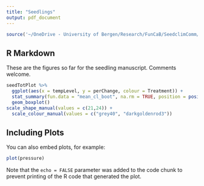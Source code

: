 ```yaml
---
title: "Seedlings"
output: pdf_document
---
```


```r
source('~/OneDrive - University of Bergen/Research/FunCaB/SeedclimComm/inst/paper4/dataCleaning.R')
```
## R Markdown

These are the figures so far for the seedling manuscript. Comments welcome.

```r
seedTotPlot %>% 
  ggplot(aes(x = tempLevel, y = perChange, colour = Treatment)) +
  stat_summary(fun.data = "mean_cl_boot", na.rm = TRUE, position = position_dodge(width = 0.2), size = 1) +
  geom_boxplot()
scale_shape_manual(values = c(21,24)) +
  scale_colour_manual(values = c("grey40", "darkgoldenrod3"))
```

## Including Plots

You can also embed plots, for example:

```r
plot(pressure)
```

Note that the `echo = FALSE` parameter was added to the code chunk to prevent printing of the R code that generated the plot.
